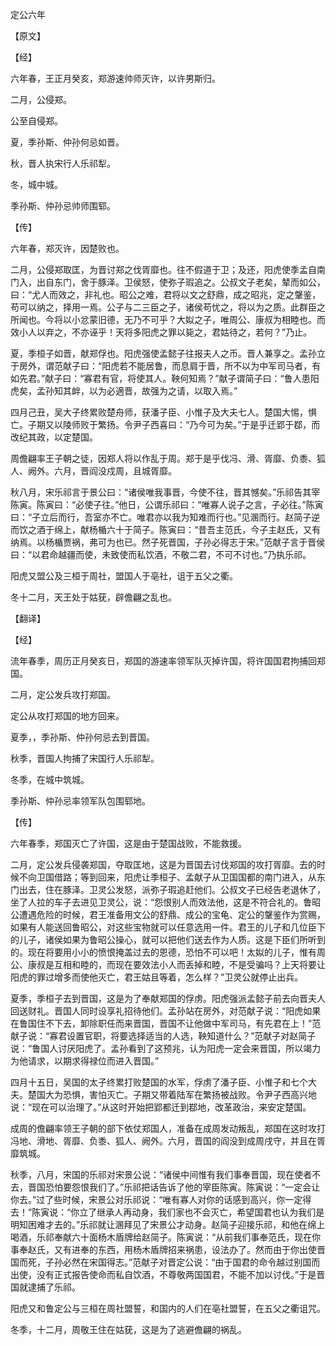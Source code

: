 

定公六年

【原文】

【经】

六年春，王正月癸亥，郑游速帅师灭许，以许男斯归。

二月，公侵郑。

公至自侵郑。

夏，季孙斯、仲孙何忌如晋。

秋，晋人执宋行人乐祁犁。

冬，城中城。

季孙斯、仲孙忌帅师围郓。

【传】

六年春，郑灭许，因楚败也。

二月，公侵郑取匡，为晋讨郑之伐胥靡也。往不假道于卫；及还，阳虎使季孟自南门入，出自东门，舍于豚泽。卫侯怒，使弥子瑕追之。公叔文子老矣，辇而如公，曰：“尤人而效之，非礼也。昭公之难，君将以文之舒鼎，成之昭兆，定之鞶鉴，苟可以纳之，择用一焉。公子与二三臣之子，诸侯苟忧之，将以为之质。此群臣之所闻也。今将以小忿蒙旧德，无乃不可乎？大姒之子，唯周公、康叔为相睦也。而效小人以弃之，不亦诬乎！天将多阳虎之罪以毙之，君姑待之，若何？”乃止。

夏，季桓子如晋，献郑俘也。阳虎强使孟懿子往报夫人之币。晋人兼享之。孟孙立于房外，谓范献子曰：“阳虎若不能居鲁，而息肩于晋，所不以为中军司马者，有如先君。”献子曰：“寡君有官，将使其人。鞅何知焉？”献子谓简子曰：“鲁人患阳虎矣，孟孙知其衅，以为必適晋，故强为之请，以取入焉。”

四月己丑，吴大子终累败楚舟师，获潘子臣、小惟子及大夫七人。楚国大惕，惧亡。子期又以陵师败于繁扬。令尹子西喜曰：“乃今可为矣。”于是乎迁郢于鄀，而改纪其政，以定楚国。

周儋翩率王子朝之徒，因郑人将以作乱于周。郑于是乎伐冯、滑、胥靡、负黍、狐人、阙外。六月，晋阎没戍周，且城胥靡。

秋八月，宋乐祁言于景公曰：“诸侯唯我事晋，今使不往，晋其憾矣。”乐祁告其宰陈寅。陈寅曰：“必使子往。”他日，公谓乐祁曰：“唯寡人说子之言，子必往。”陈寅曰：“子立后而行，吾室亦不亡。唯君亦以我为知难而行也。”见溷而行。赵简子逆而饮之酒于绵上，献杨楯六十于简子。陈寅曰：“昔吾主范氏，今子主赵氏，又有纳焉。以杨楯贾祸，弗可为也已。然子死晋国，子孙必得志于宋。”范献子言于晋侯曰：“以君命越疆而使，未致使而私饮酒，不敬二君，不可不讨也。”乃执乐祁。

阳虎又盟公及三桓于周社，盟国人于亳社，诅于五父之衢。

冬十二月，天王处于姑莸，辟儋翩之乱也。

【翻译】

【经】

流年春季，周历正月癸亥日，郑国的游速率领军队灭掉许国，将许国国君拘捕回郑国。

二月，定公发兵攻打郑国。

定公从攻打郑国的地方回来。

夏季，，季孙斯、仲孙何忌去到晋国。

秋季，晋国人拘捕了宋国行人乐祁犁。

冬季，在城中筑城。

季孙斯、仲孙忌率领军队包围郓地。

【传】

六年春季，郑国灭亡了许国，这是由于楚国战败，不能救援。

二月，定公发兵侵袭郑国，夺取匡地，这是为晋国去讨伐郑国的攻打胥靡。去的时候不向卫国借路；等到回来，阳虎让季桓子、孟献子从卫国国都的南门进入，从东门出去，住在豚泽。卫灵公发怒，派弥子瑕追赶他们。公叔文子已经告老退休了，坐了人拉的车子去进见卫灵公，说：“怨恨别人而效法他，这是不符合礼的。鲁昭公遭遇危险的时候，君王准备用文公的舒鼎、成公的宝龟、定公的鞶鉴作为赏赐，如果有人能送回鲁昭公，对这些宝物就可以任意选用一件。君王的儿子和几位臣下的儿子，诸侯如果为鲁昭公操心，就可以把他们送去作为人质。这是下臣们所听到的。现在将要用小小的愤恨掩盖过去的恩德，恐怕不可以吧！太姒的儿子，惟有周公、康叔是互相和睦的，而现在要效法小人而丢掉和睦，不是受骗吗？上天将要让阳虎的罪过增多而使他灭亡，君王姑且等着，怎么样？”卫灵公就停止出兵。

夏季，季桓子去到晋国，这是为了奉献郑国的俘虏。阳虎强派孟懿子前去向晋夫人回送财礼。晋国人同时设享礼招待他们。孟孙站在房外，对范献子说：“阳虎如果在鲁国住不下去，卸除职任而来晋国，晋国不让他做中军司马，有先君在上！”范献子说：“寡君设置官职，将要选择适当的人选，鞅知道什么？”范献子对赵简子说：“鲁国人讨厌阳虎了。孟孙看到了这预兆，认为阳虎一定会来晋国，所以竭力为他请求，以期求得禄位而进入晋国。”

四月十五日，吴国的太子终累打败楚国的水军，俘虏了潘子臣、小惟子和七个大夫。楚国大为恐惧，害怕灭亡。子期又带着陆军在繁扬被战败。令尹子西高兴地说：“现在可以治理了。”从这时开始把郢都迁到鄀地，改革政治，来安定楚国。

成周的儋翩率领王子朝的部下依仗郑国人，准备在成周发动叛乱，郑国在这时攻打冯地、滑地、胥靡、负黍、狐人、阙外。六月，晋国的阎没到成周戌守，并且在胥靡筑城。

秋季，八月，宋国的乐祁对宋景公说：“诸侯中间惟有我们事奉晋国，现在使者不去，晋国恐怕要怨恨我们了。”乐祁把话告诉了他的宰臣陈寅。陈寅说：“一定会让你去。”过了些时候，宋景公对乐祁说：“唯有寡人对你的话感到高兴，你一定得去！”陈寅说：“你立了继承人再动身，我们家也不会灭亡，希望国君也认为我们是明知困难才去的。”乐祁就让溷拜见了宋景公才动身。赵简子迎接乐祁，和他在绵上喝酒，乐祁奉献六十面杨木盾牌给赵简子。陈寅说：“从前我们事奉范氏，现在你事奉赵氏，又有进奉的东西，用杨木盾牌招来祸患，设法办了。然而由于你出使晋国而死，子孙必然在宋国得志。”范献子对晋定公说：“由于国君的命令越过别国而出使，没有正式报告使命而私自饮酒，不尊敬两国国君，不能不加以讨伐。”于是晋国就逮捕了乐祁。

阳虎又和鲁定公与三桓在周社盟誓，和国内的人们在亳社盟誓，在五父之衢诅咒。

冬季，十二月，周敬王住在姑莸，这是为了逃避儋翩的祸乱。

